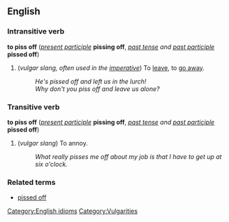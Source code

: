 ==English==
[[Category:English idioms]]
===Intransitive verb===
'''to piss off''' (''[[present participle]]'' '''pissing off''', ''[[past tense]] and [[past participle]]'' '''pissed off''')

#(''vulgar slang, often used in the [[imperative]]'') To [[leave]], to [[go away]].
#:''He's pissed off and left us in the lurch!''
#:''Why don't you piss off and leave us alone?''

===Transitive verb===
'''to piss off''' (''[[present participle]]'' '''pissing off''', ''[[past tense]] and [[past participle]]'' '''pissed off''')

#(''vulgar slang'') To annoy.
#:''What really pisses me off about my job is that I have to get up at six o'clock.''

===Related terms===
*[[pissed off]]


[[Category:Vulgarities]]